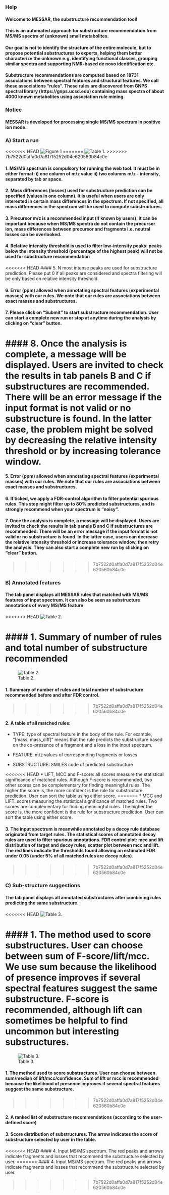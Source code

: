 ### Help

#### Welcome to MESSAR, the substructure recommendation tool!

#### This is an automated approach for substructure recommendation from MS/MS spectra of (unknown) small metabolites. 

#### Our goal is not to identify the structure of the entire molecule, but to propose potential substructures to experts, helping them better characterize the unknown e.g. identifying functional classes, grouping similar spectra and supporting NMR-based de novo identification etc.

#### Substructure recommendations are computed based on 18731 associations between spectral features and structural features. We call these associations "rules". These rules are discovered from GNPS spectral library (https://gnps.ucsd.edu) containing mass spectra of about 4000 known metabolites using association rule mining.

### Notice
#### MESSAR is developed for processing single MS/MS spectrum in **positive ion mode**.

### A) Start a run

<<<<<<< HEAD
![Figure 1](https://raw.githubusercontent.com/daniellyz/MESSAR/master/MESSAR_WEBSERVER_DEMO/demo1.jpg)
=======
![Table 1.](https://raw.githubusercontent.com/daniellyz/MESSAR/master/MESSAR_WEBSERVER/demo/demo1.JPG)
>>>>>>> 7b7522d0affa0d7a817f5252d04e620560b84c0e

#### 1. MS/MS spectrum is compulsory for running the web tool. It must be in either format: i) one column of m/z value ii) two columns m/z - intensity, separated by tab or space.

#### 2. Mass differences (losses) used for substructure prediction can be specified (values in one column). It is useful when users are only interested in certain mass differences in the spectrum. If not specified, all mass differences in the spectrum will be used to compute substructures.

#### 3. Precursor m/z is a recommended input (if known by users). It can be important because when MS/MS spectra do not contain the precursor ion, mass differences between precursor and fragments i.e. neutral losses can be overlooked.

#### 4. Relative intensity threshold is used to filter low-intensity peaks: peaks below the intensity threshold (percentage of the highest peak) will not be used for substructure recommendation

<<<<<<< HEAD
#### 5. N most intense peaks are used for substructure prediction. Please put 0 if all peaks are considered and spectra filtering will be only based on relative intensity threshold.   

#### 6. Error (ppm) allowed when annotating spectral features (experimental masses) with our rules. We note that our rules are associations between exact masses and substructures.

#### 7. Please click on "Submit" to start substructure recommendation. User can start a complete new run or stop at anytime during the analysis by clicking on "clear" button.

#### 8. Once the analysis is complete, a message will be displayed. Users are invited to check the results in tab panels B and C if substructures are recommended. There will be an error message if the input format is not valid or no substructure is found. In the latter case, the problem might be solved by decreasing the relative intensity threshold or by increasing tolerance window.
=======
#### 5. Error (ppm) allowed when annotating spectral features (experimental masses) with our rules. We note that our rules are associations between exact masses and substructures.

#### 6. If ticked, we apply a FDR-control algorithm to filter potential spurious rules. This step might filter up to 80% predicted substructures, and is strongly recommend when your spectrum is "noisy".  

#### 7. Once the analysis is complete, a message will be displayed. Users are invited to check the results in tab panels B and C if substructures are recommended. There will be an error message if the input format is not valid or no substructure is found. In the latter case, users can decrease the relative intensity threshold or increase tolerance window, then retry the analysis. They can also start a complete new run by clicking on "clear" button.
>>>>>>> 7b7522d0affa0d7a817f5252d04e620560b84c0e

### B) Annotated features

#### The tab panel displays all MESSAR rules that matched with MS/MS features of input spectrum. It can also be seen as substructure annotations of every MS/MS feature 

<<<<<<< HEAD
![Table 2.](https://raw.githubusercontent.com/daniellyz/MESSAR/master/MESSAR_WEBSERVER_DEMO/demo2.jpg)

#### 1. Summary of number of rules and total number of substructure recommended
=======
![Table 2.](https://raw.githubusercontent.com/daniellyz/MESSAR/master/MESSAR_WEBSERVER/demo/demo2.JPG)

#### 1. Summary of number of rules and total number of substructure recommended before and after FDR control.
>>>>>>> 7b7522d0affa0d7a817f5252d04e620560b84c0e

#### 2. A table of all matched rules:

* TYPE: type of spectral feature in the body of the rule. For example, "[mass, mass_diff]" means that the rule predicts the substructure based on the co-presence of a fragment and a loss in the input spectrum.

* FEATURE: m/z values of corresponding fragments or losses

* SUBSTRUCTURE: SMILES code of predicted substructure

<<<<<<< HEAD
* LIFT, MCC and F-score: all scores measure the statistical significance of matched rules. Although F-score is recommended, two other scores can be complementary for finding meaningful rules. The higher the score is, the more confident is the rule for substructure prediction. User can sort the table using either score.
=======
* MCC and LIFT: scores measuring the statistical significance of matched rules. Two scores are complementary for finding meaningful rules. The higher the score is, the more confident is the rule for substructure prediction. User can sort the table using either score.

#### 3. The input spectrum is meanwhile annotated by a decoy rule database originated from target rules. The statistical scores of annotated decoy rules are used to filter spurious annotations. FDR control plot: mcc and lift distribution of target and decoy rules; scatter plot between mcc and lift. The red lines indicate the thresholds found allowing an estimated FDR under 0.05 (under 5% of all matched rules are decoy rules).
>>>>>>> 7b7522d0affa0d7a817f5252d04e620560b84c0e

### C) Sub-structure suggestions

#### The tab panel displays all annotated substructures after combining rules predicting the same substructure.  

<<<<<<< HEAD
![Table 3.](https://raw.githubusercontent.com/daniellyz/MESSAR/master/MESSAR_WEBSERVER_DEMO/demo3.jpg)

#### 1. The method used to score substructures. User can choose between sum of F-score/lift/mcc. We use sum because the likelihood of presence improves if several spectral features suggest the same substructure. F-score is recommended, although lift can sometimes be helpful to find uncommon but interesting substructures.
=======
![Table 3.](https://raw.githubusercontent.com/daniellyz/MESSAR/master/MESSAR_WEBSERVER/demo/demo3.JPG)

#### 1. The method used to score substructures. User can choose between sum/median of lift/mcc/confidence. Sum of lift or mcc is recommended because the likelihood of presence improves if several spectral features suggest the same substructure.
>>>>>>> 7b7522d0affa0d7a817f5252d04e620560b84c0e

#### 2. A ranked list of substructure recommendations (according to the user-defined score)

#### 3. Score distribution of substructures. The arrow indicates the score of substructure selected by user in the table.

<<<<<<< HEAD
#### 4. Input MS/MS spectrum. The red peaks and arrows indicate fragments and losses that recommend the substructure selected by user.
=======
#### 4. Input MS/MS spectrum. The red peaks and arrows indicate fragments and losses that recommend the substructure selected by user. 

>>>>>>> 7b7522d0affa0d7a817f5252d04e620560b84c0e








